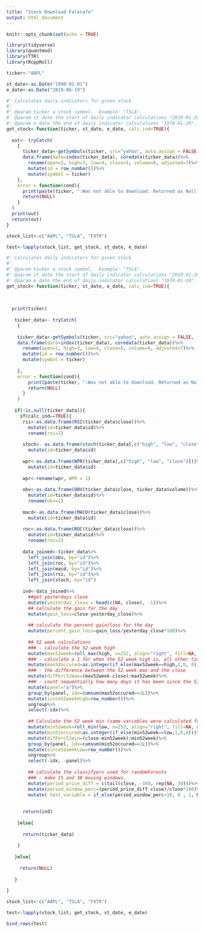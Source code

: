 ```yaml
---
title: "Stock Download Falesafe"
output: html_document
---
```


```r
knitr::opts_chunk$set(echo = TRUE)
```

```r
library(tidyverse)
library(quantmod)
library(TTR)
library(RcppRoll)
```


```r
ticker<-"AAPL"

st_date<-as.Date("1990-01-01")
e_date<-as.Date("2019-06-19")
```


```r
#' Calculates daily indicators for given stock
#' 
#' @param ticker a stock symbol.  Example: "TSLA". 
#' @param st_date the start of daily indicator calculations "2019-01-20". 
#' @param e_date the end of daily indicator calculations "1970-01-20". 
get_stock<-function(ticker, st_date, e_date, calc_ind=TRUE){
  
  out<- tryCatch(
    {
      ticker_data<-getSymbols(ticker, src="yahoo", auto.assign = FALSE, from=st_date, to=e_date)
      data.frame(date=index(ticker_data), coredata(ticker_data))%>%
        rename(open=2, high=3, low=4, close=5, volume=6, adjusted=7)%>%
        mutate(id = row_number())%>%
        mutate(symbol = ticker)
    }, 
    error = function(cond){
      print(paste(ticker, ":Was not able to download. Returned as Null"))
      return(NULL)
    }
  )
  print(out)
  return(out)
}

stock_list<-c("AAPL", "TSLA", "FXTR")

test<-lapply(stock_list, get_stock, st_date, e_date)
```



```r
#' Calculates daily indicators for given stock
#' 
#' @param ticker a stock symbol.  Example: "TSLA". 
#' @param st_date the start of daily indicator calculations "2019-01-20". 
#' @param e_date the end of daily indicator calculations "1970-01-20". 
get_stock<-function(ticker, st_date, e_date, calc_ind=TRUE){
  
  
  
  print(ticker)
  
   ticker_data<- tryCatch(
    {
  
    ticker_data<-getSymbols(ticker, src="yahoo", auto.assign = FALSE, from=st_date, to=e_date)
    data.frame(date=index(ticker_data), coredata(ticker_data))%>%
      rename(open=2, high=3, low=4, close=5, volume=6, adjusted=7)%>%
      mutate(id = row_number())%>%
      mutate(symbol = ticker)
    
    },
    error = function(cond){
        print(paste(ticker, ":Was not able to download. Returned as Null"))
        return(NULL)
      }
    )
   
   if(!is.null(ticker_data)){
     if(calc_ind==TRUE){
      rsi<-as.data.frame(RSI(ticker_data$close))%>%
        mutate(id=ticker_data$id)%>%
        rename(rsi=1)
      
      stoch<- as.data.frame(stoch(ticker_data[,c("high", "low", "close")]))%>%
        mutate(id=ticker_data$id)
      
      wpr<-as.data.frame(WPR(ticker_data[,c("high", "low", "close")]))%>%
        mutate(id=ticker_data$id)
      
      wpr<-rename(wpr, WPR = 1)
      
      obv<-as.data.frame(OBV(ticker_data$close, ticker_data$volume))%>%
        mutate(id=ticker_data$id)%>%
        rename(obv=1)
      
      macd<-as.data.frame(MACD(ticker_data$close))%>%
        mutate(id=ticker_data$id)
      
      roc<-as.data.frame(ROC(ticker_data$close))%>%
        mutate(id=ticker_data$id)%>%
        rename(roc=1)
      
      data_joined<-ticker_data%>%
        left_join(obv, by="id")%>%
        left_join(roc, by="id")%>%
        left_join(macd, by="id")%>%
        left_join(rsi, by="id")%>%
        left_join(stoch, by="id")
      
      ind<-data_joined%>%
        ##get yesterdays close
        mutate(yesterday_close = head(c(NA, close), -1))%>%
        ## calculate the gain for the day
        mutate(gain_loss=close-yesterday_close)%>%
        
        ## calculate the percent gain/loss for the day
        mutate(percent_gain_loss=gain_loss/yesterday_close*100)%>%
        
        ## 52 week calculations
        ### - calculate the 52 week high
        mutate(max52week=roll_max(high, n=252, align="right", fill=NA, na.rm=FALSE))%>%
        ### - calculate a 1 for when the 52 week high is, all other times are 0 even NAs (very important to make NAs 0 or else the count from last high will not work.)
        mutate(max52occured=as.integer(if_else(max52week==high,1,0, 0)))%>%
        ### - the difference between the 52 week max and the close
        mutate(difPerc52max=(max52week-close)/max52week)%>%
        ### - count sequentially how many days it has been since the 52 week high. 
        mutate(panel="a")%>%
        group_by(panel, idx=cumsum(max52occured==1L))%>%
        mutate(since52weekHigh=row_number())%>%
        ungroup%>%
        select(-idx)%>%
        
        ## Calculate the 52 week min (same variables were calculated for min as max)
        mutate(min52week=roll_min(low, n=252, align="right", fill=NA, na.rm=FALSE))%>%
        mutate(min52occured=as.integer(if_else(min52week==low,1,0,0)))%>%
        mutate(difPerc52min=(close-min52week)/min52week)%>%
        group_by(panel, idx=cumsum(min52occured==1L))%>%
        mutate(since52weekLow=row_number())%>%
        ungroup%>%
        select(-idx, -panel)%>%
        
        ## calculate the classifyers used for randomForests
        ### - make 15 and 30 moving windows. 
        mutate(period_price_diff = c(tail(close, -30), rep(NA, 30)))%>%
        mutate(period_window_perc=(period_price_diff-close)/close*100)%>%
        mutate( test_variable = if_else(period_window_perc<10, 0 , 1, NA_real_ ))
    
      
      return(ind)
      
    }else{
      
      return(ticker_data)
      
    }
     
   }else{
     
     return(NULL)
     
   }
  
}

stock_list<-c("AAPL", "TSLA", "FXTR")

test<-lapply(stock_list, get_stock, st_date, e_date)

bind_rows(test)

```

